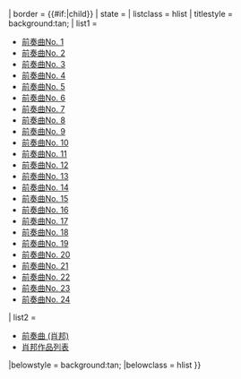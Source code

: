 <noinclude>
{{NoteTA
|1=zh-cn:肖邦; zh-tw:蕭邦;
}}</noinclude>
{{Navbox
| name = 肖邦前奏曲
| title     = {{#if:{{{list only|}}}||[[蕭邦]]的24首前奏曲, Op. 28}}
| border    = {{#if:{{{list only|}}}|child}}
| state     = {{{state<includeonly>|autocollapse</includeonly>}}}
| listclass  = hlist
| titlestyle = background:tan;
| list1 = 
* [[前奏曲Op.28, No. 1 (蕭邦)|前奏曲No. 1]]
* [[前奏曲Op.28, No. 2 (蕭邦)|前奏曲No. 2]]
* [[前奏曲Op.28, No. 3 (蕭邦)|前奏曲No. 3]]
* [[前奏曲Op.28, No. 4 (蕭邦)|前奏曲No. 4]]
* [[前奏曲Op.28, No. 5 (蕭邦)|前奏曲No. 5]]
* [[前奏曲Op.28, No. 6 (蕭邦)|前奏曲No. 6]]
* [[前奏曲Op.28, No. 7 (蕭邦)|前奏曲No. 7]]
* [[前奏曲Op.28, No. 8 (蕭邦)|前奏曲No. 8]]
* [[前奏曲Op.28, No. 9 (蕭邦)|前奏曲No. 9]]
* [[前奏曲Op.28, No. 10 (蕭邦)|前奏曲No. 10]]
* [[前奏曲Op.28, No. 11 (蕭邦)|前奏曲No. 11]]
* [[前奏曲Op.28, No. 12 (蕭邦)|前奏曲No. 12]]
* [[前奏曲Op.28, No. 13 (蕭邦)|前奏曲No. 13]]
* [[前奏曲Op.28, No. 14 (蕭邦)|前奏曲No. 14]]
* [[前奏曲Op.28, No. 15 (蕭邦)|前奏曲No. 15]]
* [[前奏曲Op.28, No. 16 (蕭邦)|前奏曲No. 16]]
* [[前奏曲Op.28, No. 17 (蕭邦)|前奏曲No. 17]]
* [[前奏曲Op.28, No. 18 (蕭邦)|前奏曲No. 18]]
* [[前奏曲Op.28, No. 19 (蕭邦)|前奏曲No. 19]]
* [[前奏曲Op.28, No. 20 (蕭邦)|前奏曲No. 20]]
* [[前奏曲Op.28, No. 21 (蕭邦)|前奏曲No. 21]]
* [[前奏曲Op.28, No. 22 (蕭邦)|前奏曲No. 22]]
* [[前奏曲Op.28, No. 23 (蕭邦)|前奏曲No. 23]]
* [[前奏曲Op.28, No. 24 (蕭邦)|前奏曲No. 24]]
| list2 = 
* [[前奏曲 (肖邦)]]
* [[肖邦作品列表]]
|belowstyle = background:tan;
|belowclass = hlist
}}
<noinclude>[[Category:肖邦前奏曲| ]]</noinclude>